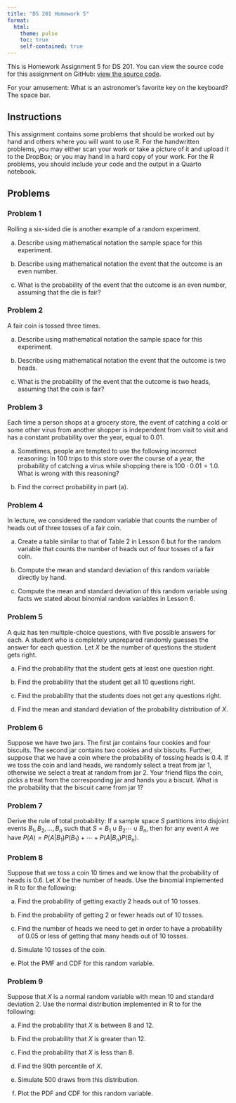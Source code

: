 ```yaml
---
title: "DS 201 Homework 5"
format: 
  html:
    theme: pulse 
    toc: true 
    self-contained: true
---
```


This is Homework Assignment 5 for DS 201. You can view the source code for this assignment on GitHub: [view the source code](https://github.com/jmgraham30/ds_201_assignments/blob/main/homework_05/index.qmd).

For your amusement: What is an astronomer's favorite key on the keyboard? The space bar.  


## Instructions

This assignment contains some problems that should be worked out by hand and others where you will want to use R. For the handwritten problems, you may either scan your work or take a picture of it and upload it to the DropBox; or you may hand in a hard copy of your work. For the R problems, you should include your code and the output in a Quarto notebook.

## Problems


### Problem 1

Rolling a six-sided die is another example of a random experiment. 

a. Describe using mathematical notation the sample space for this experiment.

b. Describe using mathematical notation the event that the outcome is an even number.

c. What is the probability of the event that the outcome is an even number, assuming that the die is fair?

### Problem 2

A fair coin is tossed three times. 

a. Describe using mathematical notation the sample space for this experiment.

b. Describe using mathematical notation the event that the outcome is two heads.

c. What is the probability of the event that the outcome is two heads, assuming that the coin is fair?

### Problem 3

Each time a person shops at a grocery store, the event of catching a cold or some other virus from another shopper is independent from visit to visit and has a constant probability over the year, equal to 0.01.

a. Sometimes, people are tempted to use the following incorrect reasoning: In 100 trips to this store over the course of a year, the probability of catching a virus while shopping there is $100 \cdot 0.01 = 1.0$. What is wrong with this reasoning?

b. Find the correct probability in part (a). 

### Problem 4

In lecture, we considered the random variable that counts the number of heads out of three tosses of a fair coin. 

a. Create a table similar to that of Table 2 in Lesson 6 but for the random variable that counts the number of heads out of four tosses of a fair coin.

b. Compute the mean and standard deviation of this random variable directly by hand.

c. Compute the mean and standard deviation of this random variable using facts we stated about binomial random variables in Lesson 6.

### Problem 5

A quiz has ten multiple-choice questions, with five possible answers for each. A student who is completely unprepared randomly guesses the answer for each question. Let $X$ be the number of questions the student gets right.


a. Find the probability that the student gets at least one question right.

b. Find the probability that the student get all 10 questions right.

c. Find the probability that the students does not get any questions right.

d. Find the mean and standard deviation of the probability distribution of $X$.

### Problem 6

Suppose we have two jars. The first jar contains four cookies and four biscuits. The second jar contains two cookies and six biscuits. Further, suppose that we have a coin where the probability of tossing heads is 0.4. If we toss the coin and land heads, we randomly select a treat from jar 1, otherwise we select a treat at random from jar 2. Your friend flips the coin, picks a treat from the corresponding jar and hands you a biscuit. What is the probability that the biscuit came from jar 1?

### Problem 7

Derive the rule of total probability: If a sample space $S$ partitions into disjoint events $B_{1}, B_{2}, \ldots , B_{n}$ such that $S = B_{1} \cup B_{2} \cdots \cup B_{n}$, then for any event $A$ we have $P(A) = P(A|B_{1})P(B_{1}) + \cdots + P(A|B_{n})P(B_{n})$.

### Problem 8

Suppose that we toss a coin 10 times and we know that the probability of heads is 0.6. Let $X$ be the number of heads. Use the binomial implemented in R to for the following:

a. Find the probability of getting exactly 2 heads out of 10 tosses.

b. Find the probability of getting 2 or fewer heads out of 10 tosses.

c. Find the number of heads we need to get in order to have a probability of 0.05 or less of getting that many heads out of 10 tosses.

d. Simulate 10 tosses of the coin. 

e. Plot the PMF and CDF for this random variable.

### Problem 9

Suppose that $X$ is a normal random variable with mean 10 and standard deviation 2. Use the normal distribution implemented in R to for the following:

a. Find the probability that $X$ is between 8 and 12.

b. Find the probability that $X$ is greater than 12.

c. Find the probability that $X$ is less than 8.

d. Find the 90th percentile of $X$.

e. Simulate 500 draws from this distribution.

f. Plot the PDF and CDF for this random variable.

